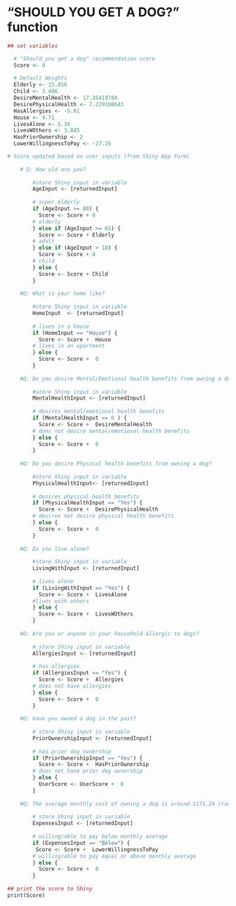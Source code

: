 
# "SHOULD YOU GET A DOG?" function
```r
## set variables

  # "Should you get a dog" recommendation score
  Score <- 0
  
  # Default Weights
  Elderly <- 15.816
  Child <- 3.486
  DesireMentalHealth <- 17.35419784
  DesirePhysicalHealth <- 7.229100643
  HasAllergies <- -5.81
  House <- 9.71
  LivesAlone <- 5.34
  LivesWOthers <- 3.845
  HasPriorOwnership <- 2 
  LowerWillingnessToPay <- -27.25

# Score updated based on user inputs (from Shiny App Form)  
      
    # Q: How old are you? 
    
        #store Shiny input in variable
        AgeInput <- [returnedInput]
        
        # super elderly
        if (AgeInput >= 80) {
          Score <- Score + 0
        # elderly
        } else if (AgeInput >= 65) {
          Score <- Score + Elderly
        # adult  
        } else if (AgeInput > 18) {
          Score <- Score + 0
        # child
        } else {
          Score <- Score + Child
        }
    
    #Q: What is your home like?
    
        #store Shiny input in variable
        HomeInput  <- [returnedInput]
        
        # lives in a house
        if (HomeInput == "House") {
          Score <- Score +  House
        # lives in an apartment
        } else {
          Score <- Score +  0
        }
    
    #Q: Do you desire Mental/Emotional health benefits from owning a dog?
    
        #store Shiny input in variable
        MentalHealthInput <- [returnedInput]
    
        # desires mental/emotional health benefits
        if (MentalHealthInput == 0 ) {
          Score <- Score +  DesireMentalHealth
        # does not desire mental/emotional health benefits
        } else {
          Score <- Score +  0
        }
            
    #Q: Do you desire Physical health benefits from owning a dog?
    
        #store Shiny input in variable
        PhysicalHealthInput<- [returnedInput]
    
        # desires physical health benefits
        if (PhysicalHealthInput == "Yes") {
          Score <- Score +  DesirePhysicalHealth
        # desires not desire physical health benefits
        } else {
          Score <- Score +  0
        }
        
    #Q: Do you live alone?
    
        #store Shiny input in variable
        LivingWithInput <- [returnedInput]
    
        # lives alone
        if (LivingWithInput == "Yes") {
          Score <- Score +  LivesAlone 
        #lives with others
        } else {
          Score <- Score +  LivesWOthers
        }
    
    #Q: Are you or anyone in your household allergic to dogs?
    
        # store Shiny input in variable
        AllergiesInput <- [returnedInput]
        
        # has allergies
        if (AllergiesInput == "Yes") {
          Score <- Score +  Allergies
        # does not have allergies
        } else {
          Score <- Score +  0
        }
    
    #Q: Have you owned a dog in the past?
    
        # store Shiny input in variable
        PriorOwnershipInput <- [returnedInput]
        
        # has prior dog ownership
        if (PriorOwnershipInput == "Yes") {
          Score <- Score +  HasPriorOwnership
        # does not have prior dog ownership
        } else {
          UserScore <- UserScore +  0
        }
    
    #Q: The average monthly cost of owning a dog is around $171.24 (ranges from $55.47 - $395.69). Would you be able/willing to pay equal to that amount, below that amount or above that amount for your dog?
    
        # store Shiny input in variable
        ExpensesInput <- [returnedInput]
        
        # willing/able to pay below monthly average
        if (ExpensesInput == "Below") {
         Score <- Score +  LowerWillingnessToPay 
        # willing/able to pay equal or above monthly average
        } else {
          Score <- Score +  0
        }
    
## print the score to Shiny
print(Score)
    
```

